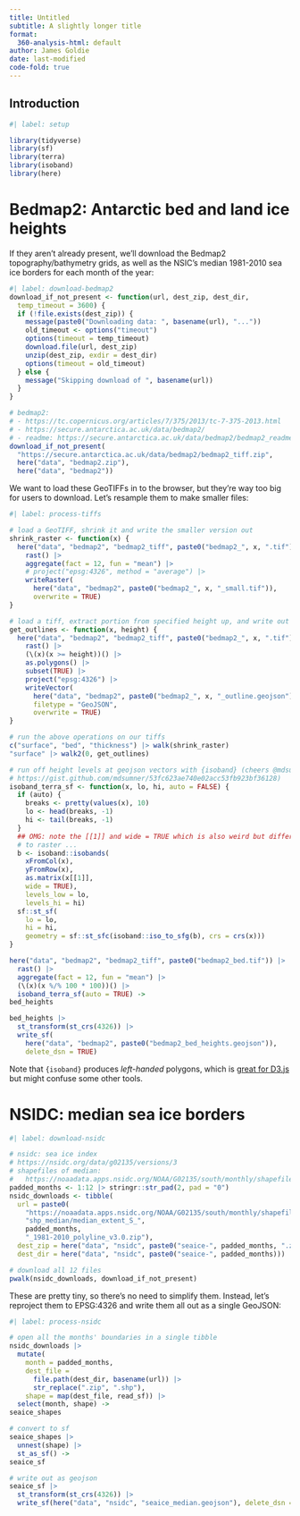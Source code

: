 ```yaml
---
title: Untitled
subtitle: A slightly longer title
format:
  360-analysis-html: default
author: James Goldie
date: last-modified
code-fold: true
---
```


## Introduction

```r
#| label: setup

library(tidyverse)
library(sf)
library(terra)
library(isoband)
library(here)
```

# Bedmap2: Antarctic bed and land ice heights

If they aren't already present, we'll download the Bedmap2 topography/bathymetry grids, as well as the NSIC's median 1981-2010 sea ice borders for each month of the year:

```r
#| label: download-bedmap2
download_if_not_present <- function(url, dest_zip, dest_dir,
  temp_timeout = 3600) {
  if (!file.exists(dest_zip)) {
    message(paste0("Downloading data: ", basename(url), "..."))
    old_timeout <- options("timeout")
    options(timeout = temp_timeout)
    download.file(url, dest_zip)
    unzip(dest_zip, exdir = dest_dir)
    options(timeout = old_timeout)
  } else {
    message("Skipping download of ", basename(url))
  }
}

# bedmap2:
# - https://tc.copernicus.org/articles/7/375/2013/tc-7-375-2013.html
# - https://secure.antarctica.ac.uk/data/bedmap2/
# - readme: https://secure.antarctica.ac.uk/data/bedmap2/bedmap2_readme.txt
download_if_not_present(
  "https://secure.antarctica.ac.uk/data/bedmap2/bedmap2_tiff.zip",
  here("data", "bedmap2.zip"),
  here("data", "bedmap2"))
```

We want to load these GeoTIFFs in to the browser, but they're way too big for users to download. Let's resample them to make smaller files:

```r
#| label: process-tiffs

# load a GeoTIFF, shrink it and write the smaller version out
shrink_raster <- function(x) {
  here("data", "bedmap2", "bedmap2_tiff", paste0("bedmap2_", x, ".tif")) |>
    rast() |>
    aggregate(fact = 12, fun = "mean") |>
    # project("epsg:4326", method = "average") |>
    writeRaster(
      here("data", "bedmap2", paste0("bedmap2_", x, "_small.tif")),
      overwrite = TRUE)
}

# load a tiff, extract portion from specified height up, and write out as polys
get_outlines <- function(x, height) {
  here("data", "bedmap2", "bedmap2_tiff", paste0("bedmap2_", x, ".tif")) |>
    rast() |>
    (\(x)(x >= height))() |>
    as.polygons() |>
    subset(TRUE) |>
    project("epsg:4326") |>
    writeVector(
      here("data", "bedmap2", paste0("bedmap2_", x, "_outline.geojson")),
      filetype = "GeoJSON",
      overwrite = TRUE)
}

# run the above operations on our tiffs
c("surface", "bed", "thickness") |> walk(shrink_raster)
"surface" |> walk2(0, get_outlines)

# run off height levels at geojson vectors with {isoband} (cheers @mdsumner:
# https://gist.github.com/mdsumner/53fc623ae740e02acc53fb923bf36128)
isoband_terra_sf <- function(x, lo, hi, auto = FALSE) {
  if (auto) {
    breaks <- pretty(values(x), 10)
    lo <- head(breaks, -1)
    hi <- tail(breaks, -1)
  }
  ## OMG: note the [[1]] and wide = TRUE which is also weird but different
  # to raster ...
  b <- isoband::isobands(
    xFromCol(x),
    yFromRow(x),
    as.matrix(x[[1]],
    wide = TRUE),
    levels_low = lo,
    levels_hi = hi)
  sf::st_sf(
    lo = lo,
    hi = hi,
    geometry = sf::st_sfc(isoband::iso_to_sfg(b), crs = crs(x)))
}

here("data", "bedmap2", "bedmap2_tiff", paste0("bedmap2_bed.tif")) |>
  rast() |>
  aggregate(fact = 12, fun = "mean") |>
  (\(x)(x %/% 100 * 100))() |>
  isoband_terra_sf(auto = TRUE) ->
bed_heights

bed_heights |>
  st_transform(st_crs(4326)) |>
  write_sf(
    here("data", "bedmap2", paste0("bedmap2_bed_heights.geojson")),
    delete_dsn = TRUE)
```

:::{.callout-note}
Note that `{isoband}` produces _left-handed_ polygons, which is [great for D3.js](https://gis.stackexchange.com/questions/392452/why-d3-js-works-only-with-geojson-violating-right-hand-rule) but might confuse some other tools.
:::

# NSIDC: median sea ice borders

```r
#| label: download-nsidc

# nsidc: sea ice index
# https://nsidc.org/data/g02135/versions/3
# shapefiles of median:
#   https://noaadata.apps.nsidc.org/NOAA/G02135/south/monthly/shapefiles/shp_median/
padded_months <- 1:12 |> stringr::str_pad(2, pad = "0")
nsidc_downloads <- tibble(
  url = paste0(
    "https://noaadata.apps.nsidc.org/NOAA/G02135/south/monthly/shapefiles/",
    "shp_median/median_extent_S_",
    padded_months,
    "_1981-2010_polyline_v3.0.zip"),
  dest_zip = here("data", "nsidc", paste0("seaice-", padded_months, ".zip")),
  dest_dir = here("data", "nsidc", paste0("seaice-", padded_months)))

# download all 12 files
pwalk(nsidc_downloads, download_if_not_present)
```

These are pretty tiny, so there's no need to simplify them. Instead, let's reproject them to EPSG:4326 and write them all out as a single GeoJSON:

```r
#| label: process-nsidc

# open all the months' boundaries in a single tibble
nsidc_downloads |>
  mutate(
    month = padded_months,
    dest_file =
      file.path(dest_dir, basename(url)) |>
      str_replace(".zip", ".shp"),
    shape = map(dest_file, read_sf)) |>
  select(month, shape) ->
seaice_shapes

# convert to sf
seaice_shapes |>
  unnest(shape) |>
  st_as_sf() ->
seaice_sf

# write out as geojson
seaice_sf |>
  st_transform(st_crs(4326)) |>
  write_sf(here("data", "nsidc", "seaice_median.geojson"), delete_dsn = TRUE)

```